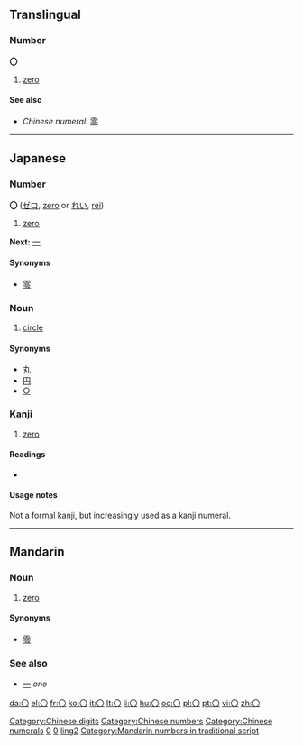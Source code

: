 {{also|Appendix:Variations of "o"}}

==Translingual==

===Number===
'''〇'''

# [[zero]]

====See also====
{{Chinese-numbers}}
* ''Chinese numeral'': [[零]]

[[Category:Chinese digits]]
[[Category:Chinese numbers]]
[[Category:Chinese numerals]]

----

==Japanese==

===Number===
'''〇''' ([[ゼロ]], [[zero]] or [[れい]], [[rei]])

# [[zero]]

'''Next:''' [[一]]

====Synonyms====
* [[零]]

===Noun===
{{ja-noun|k|hira=まる|rom=maru}}

# [[circle]]

====Synonyms====
* [[丸]]
* [[円]]
* [[○]]

===Kanji===
{{ja-kanji|grade=uc|rs=〇00}}

# [[zero]]

====Readings====
* {{ja-readings|on=|kun=[[まる]] ([[maru]]), [[かんじすうじゼロ]] ([[kanjisūjizero]])}}

====Usage notes====
Not a formal kanji, but increasingly used as a kanji numeral.


[[Category:Japanese numbers|0]]
[[Category:Japanese numerals|0]]

----

==Mandarin==

===Noun===
{{cmn-noun|ts|pin=líng|pint=ling2|rs=〇00}}

# [[zero]]

====Synonyms====
* [[零]]

===See also===
* [[一]] ''one''

[[Category:Mandarin numbers in simplified script|ling2]]
[[Category:Mandarin numbers in traditional script]]

[[da:〇]]
[[el:〇]]
[[fr:〇]]
[[ko:〇]]
[[it:〇]]
[[lt:〇]]
[[li:〇]]
[[hu:〇]]
[[oc:〇]]
[[pl:〇]]
[[pt:〇]]
[[vi:〇]]
[[zh:〇]]